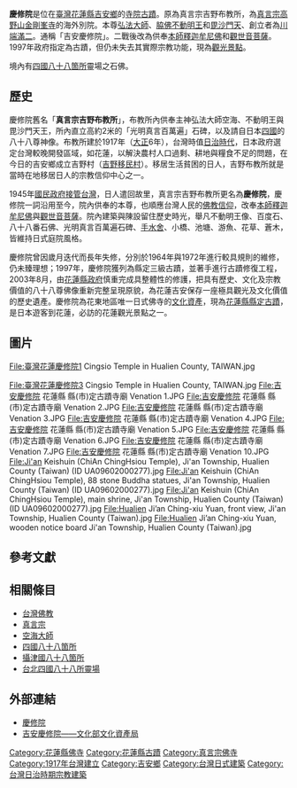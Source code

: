 {{日本寺院
|名称 = 慶修院
|画像 = [[File:吉安慶修院.jpg|250px]]
|所在地 = [[臺灣|臺灣]][[花蓮縣|花蓮縣]][[吉安鄉|吉安鄉]]
|位置 =
|山号 =
|宗派 = [[真言宗|真言宗]]
|本尊 = [[弘法大師|弘法大師]]
|創建年 = 1917年（[[大正|大正]]6年）
|開基 = [[川端滿二|川端滿二]]
|正式名 = 慶修院
|別称 = 吉安慶修院
|札所等 =
|文化財 =
}}
'''慶修院'''是位在[[臺灣|臺灣]][[花蓮縣|花蓮縣]][[吉安鄉|吉安鄉]]的[[寺院|寺院]][[古蹟|古蹟]]。原為真言宗吉野布教所，為[[真言宗|真言宗]][[高野山|高野山]][[金剛峯寺|金剛峯寺]]的海外別院。本尊[[弘法大師|弘法大師]]、[[脅侍|脇佛]][[不動明王|不動明王]]和[[毘沙門天|毘沙門天]]、創立者為[[川端滿二|川端滿二]]。通稱「吉安慶修院」。二戰後改為供奉[[本師釋迦牟尼佛|本師釋迦牟尼佛]]和[[觀世音菩薩|觀世音菩薩]]。1997年政府指定為古蹟，但仍未失去其實際宗教功能，現為[[旅遊景點|觀光景點]]。

境內有[[四國八十八箇所|四國八十八箇所]]靈場之石佛。

== 歷史 ==
慶修院舊名「'''真言宗吉野布教所'''」，布教所內供奉主神弘法大師空海、不動明王與毘沙門天王，所內直立高約2米的「光明真言百萬遍」石碑，以及請自日本[[四國|四國]]的八十八尊神像。布教所建於1917年（[[大正|大正]]6年），台灣時值[[台灣日治時期|日治時代]]，日本政府選定台灣較晚開發區域，如花蓮，以解決農村人口過剩、耕地與糧食不足的問題，在今日的吉安鄉成立吉野村（[[吉野移民村|吉野移民村]]）。移居生活貧困的日人，吉野布教所就是當時在地移居日人的宗教信仰中心之一。

1945年[[國民政府接管台灣|國民政府接管台灣]]，日人遣回故里，真言宗吉野布教所更名為'''慶修院'''，慶修院一詞沿用至今，院內供奉的本尊，也順應台灣人民的[[台灣佛教|佛教信仰]]，改奉[[本師釋迦牟尼佛|本師釋迦牟尼佛]]與[[觀世音菩薩|觀世音菩薩]]。院內建築與陳設留住歷史時光，舉凡不動明王像、百度石、八十八番石佛、光明真言百萬遍石碑、[[手水舍|手水舍]]、小橋、池塘、游魚、花草、蒼木，皆維持日式庭院風格。

慶修院曾因歲月迭代而長年失修，分別於1964年與1972年進行較具規則的維修，仍未臻理想；1997年，慶修院獲列為縣定三級古蹟，並著手進行古蹟修復工程，2003年8月，由[[花蓮縣政府|花蓮縣政府]]慎重完成具整體性的修護，把具有歷史、文化及宗教價值的八十八尊佛像重新完整呈現原貌，為花蓮吉安保存一座極具觀光及文化價值的歷史遺產。慶修院為花東地區唯一日式佛寺的[[文化資產保存法|文化資產]]，現為[[花蓮縣文化資產|花蓮縣縣定古蹟]]，是日本遊客到花蓮，必訪的花蓮觀光景點之一。

==圖片==
<gallery>
File:臺灣花蓮慶修院1 Cingsio Temple in Hualien County, TAIWAN.jpg

File:臺灣花蓮慶修院3 Cingsio Temple in Hualien County, TAIWAN.jpg
File:吉安慶修院 花蓮縣 縣(市)定古蹟寺廟 Venation 1.JPG
File:吉安慶修院 花蓮縣 縣(市)定古蹟寺廟 Venation 2.JPG
File:吉安慶修院 花蓮縣 縣(市)定古蹟寺廟 Venation 3.JPG
File:吉安慶修院 花蓮縣 縣(市)定古蹟寺廟 Venation 4.JPG
File:吉安慶修院 花蓮縣 縣(市)定古蹟寺廟 Venation 5.JPG
File:吉安慶修院 花蓮縣 縣(市)定古蹟寺廟 Venation 6.JPG
File:吉安慶修院 花蓮縣 縣(市)定古蹟寺廟 Venation 7.JPG
File:吉安慶修院 花蓮縣 縣(市)定古蹟寺廟 Venation 10.JPG
File:Ji'an Keishuin (ChiAn ChingHsiou Temple), Ji'an Township, Hualien County (Taiwan) (ID UA09602000277).jpg
File:Ji'an Keishuin (ChiAn ChingHsiou Temple), 88 stone Buddha statues, Ji'an Township, Hualien County (Taiwan) (ID UA09602000277).jpg
File:Ji'an Keishuin (ChiAn ChingHsiou Temple), main shrine, Ji'an Township, Hualien County (Taiwan) (ID UA09602000277).jpg
File:Hualien Ji’an Ching-xiu Yuan, front view, Ji'an Township, Hualien County (Taiwan).jpg
File:Hualien Ji’an Ching-xiu Yuan, wooden notice board Ji'an Township, Hualien County (Taiwan).jpg
</gallery>

==參考文獻==
{{reflist}}

== 相關條目 ==
*[[台灣佛教|台灣佛教]]
*[[真言宗|真言宗]]
*[[空海大師|空海大師]]
*[[四國八十八箇所|四國八十八箇所]]
*[[攝津國八十八箇所|攝津國八十八箇所]]
*[[台北四國八十八所靈場|台北四國八十八所靈場]]

== 外部連結 ==
{{Commons cat|Ji’an Keishuin}}
* [http://www.yoshino793.com.tw/ 慶修院] {{Wayback|url=http://www.yoshino793.com.tw/ |date=20200716181620 }}
* [https://nchdb.boch.gov.tw/assets/advanceSearch/monument/19970401000001 吉安慶修院——文化部文化資產局] {{Wayback|url=https://nchdb.boch.gov.tw/assets/advanceSearch/monument/19970401000001 |date=20201128164241 }}
{{台灣縣市定古蹟}}
{{花蓮縣文化資產}}
{{臺灣宗教百景}}

[[Category:花蓮縣佛寺|Category:花蓮縣佛寺]]
[[Category:花蓮縣古蹟|Category:花蓮縣古蹟]]
[[Category:真言宗佛寺|Category:真言宗佛寺]]
[[Category:1917年台灣建立|Category:1917年台灣建立]]
[[Category:吉安鄉|Category:吉安鄉]]
[[Category:台灣日式建築|Category:台灣日式建築]]
[[Category:台灣日治時期宗教建築|Category:台灣日治時期宗教建築]]